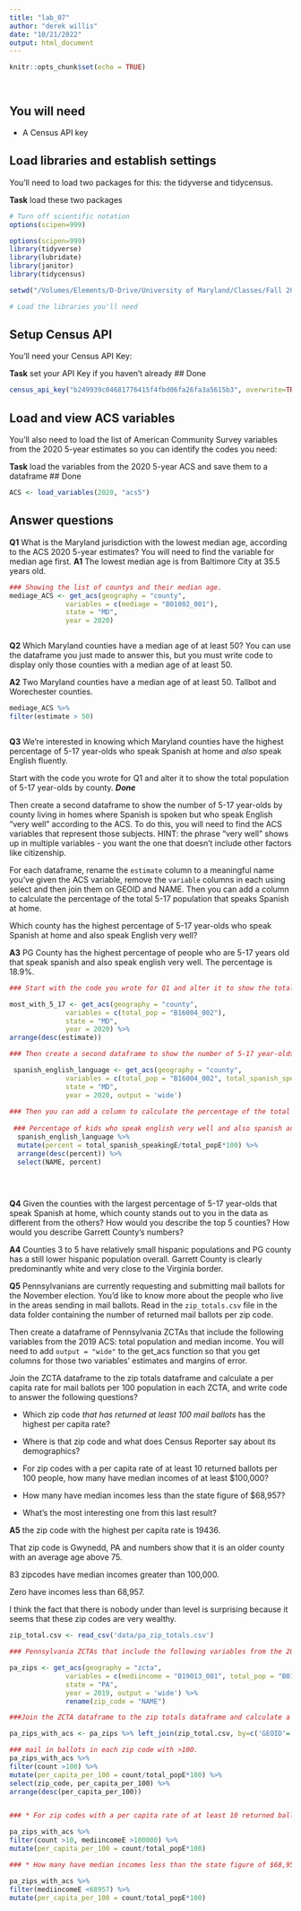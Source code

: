 ```yaml
---
title: "lab_07"
author: "derek willis"
date: "10/21/2022"
output: html_document
---
```


```r
knitr::opts_chunk$set(echo = TRUE)




```

## You will need

* A Census API key

## Load libraries and establish settings

You'll need to load two packages for this: the tidyverse and tidycensus.

**Task** load these two packages

```r
# Turn off scientific notation
options(scipen=999)

options(scipen=999)
library(tidyverse)
library(lubridate)
library(janitor)
library(tidycensus)

setwd("/Volumes/Elements/D-Drive/University of Maryland/Classes/Fall 2022/Data Journalism/Github Repository/Data_Journalism_2022_Fall/labs/lab_07/")

# Load the libraries you'll need

```

## Setup Census API

You'll need your Census API Key:

**Task** set your API Key if you haven't already
## Done

```r
census_api_key("b249939c04681776415f4fbd06fa26fa3a5615b3", overwrite=TRUE)
```

## Load and view ACS variables

You'll also need to load the list of American Community Survey variables from the 2020 5-year estimates so you can identify the codes you need:

**Task** load the variables from the 2020 5-year ACS and save them to a dataframe
## Done
```r

ACS <- load_variables(2020, "acs5")


```

## Answer questions

**Q1** What is the Maryland jurisdiction with the lowest median age, according to the ACS 2020 5-year estimates? You will need to find the variable for median age first.
**A1** The lowest median age is from Baltimore City at 35.5 years old. 

```r

### Showing the list of countys and their median age.
mediage_ACS <- get_acs(geography = "county",
              variables = c(mediage = "B01002_001"),
              state = "MD",
              year = 2020)



```

**Q2** Which Maryland counties have a median age of at least 50? You can use the dataframe you just made to answer this, but you must write code to display only those counties with a median age of at least 50.

**A2** Two Maryland counties have a median age of at least 50. Tallbot and Worechester counties. 

```r

mediage_ACS %>% 
filter(estimate > 50)



```

**Q3** We're interested in knowing which Maryland counties have the highest percentage of 5-17 year-olds who speak Spanish at home and *also* speak English fluently. 

Start with the code you wrote for Q1 and alter it to show the total population of 5-17 year-olds by county. ***Done*** 

Then create a second dataframe to show the number of 5-17 year-olds by county living in homes where Spanish is spoken but who speak English "very well" according to the ACS. 
To do this, you will need to find the ACS variables that represent those subjects. HINT: the phrase "very well" shows up in multiple variables - you want the one that doesn't include other factors like citizenship. 

For each dataframe, rename the `estimate` column to a meaningful name you've given the ACS variable, remove the `variable` columns in each using select and then join them on GEOID and NAME. Then you can add a column to calculate the percentage of the total 5-17 population that speaks Spanish at home.

Which county has the highest percentage of 5-17 year-olds who speak Spanish at home and also speak English very well?

**A3** PG County has the highest percentage of people who are 5-17 years old that speak spanish and also speak english very well. The percentage is 18.9%.

```r
### Start with the code you wrote for Q1 and alter it to show the total population of 5-17 year-olds by county. ###

most_with_5_17 <- get_acs(geography = "county",
              variables = c(total_pop = "B16004_002"),
              state = "MD",
              year = 2020) %>% 
arrange(desc(estimate))

### Then create a second dataframe to show the number of 5-17 year-olds by county living in homes where Spanish is spoken but who speak English "very well" according to the ACS ### 

 spanish_english_language <- get_acs(geography = "county",
              variables = c(total_pop = "B16004_002", total_spanish_speaking="B16004_005" ),
              state = "MD",
              year = 2020, output = 'wide')
        
### Then you can add a column to calculate the percentage of the total 5-17 population that speaks Spanish at home. ####
  
 ### Percentage of kids who speak english very well and also spanish and are between age 5-17.
  spanish_english_language %>% 
  mutate(percent = total_spanish_speakingE/total_popE*100) %>% 
  arrange(desc(percent)) %>% 
  select(NAME, percent)

 
 
```

**Q4** Given the counties with the largest percentage of 5-17 year-olds that speak Spanish at home, which county stands out to you in the data as different from the others? How would you describe the top 5 counties? How would you describe Garrett County's numbers?

**A4** Counties 3 to 5 have relatively small hispanic populations and PG county has a still lower hispanic population overall. Garrett County is clearly predominantly white and very close to the Virginia border. 


**Q5** Pennsylvanians are currently requesting and submitting mail ballots for the November election. You'd like to know more about the people who live in the areas sending in mail ballots. Read in the `zip_totals.csv` file in the data folder containing the number of returned mail ballots per zip code. 

Then create a dataframe of Pennsylvania ZCTAs that include the following variables from the 2019 ACS: total population and median income. You will need to add `output = "wide"` to the get_acs function so that you get columns for those two variables' estimates and margins of error.

Join the ZCTA dataframe to the zip totals dataframe and calculate a per capita rate for mail ballots per 100 population in each ZCTA, and write code to answer the following questions?

* Which zip code *that has returned at least 100 mail ballots* has the highest per capita rate? 
* Where is that zip code and what does Census Reporter say about its demographics? 
* For zip codes with a per capita rate of at least 10 returned ballots per 100 people, how many have median incomes of at least $100,000? 

* How many have median incomes less than the state figure of $68,957? 

* What's the most interesting one from this last result?


**A5** the zip code with the highest per capita rate is 19436.

That zip code is Gwynedd, PA and numbers show that it is an older county with an average age above 75.

83 zipcodes have median incomes greater than 100,000. 

Zero have incomes less than 68,957.

I think the fact that there is nobody under than level is surprising because it seems that these zip codes are very wealthy. 

```r

zip_total.csv <- read_csv('data/pa_zip_totals.csv')

### Pennsylvania ZCTAs that include the following variables from the 2019 ACS: total population,  median income.###

pa_zips <- get_acs(geography = "zcta",
              variables = c(mediincome = "B19013_001", total_pop = "B01003_001"),
              state = "PA",
              year = 2019, output = 'wide') %>% 
              rename(zip_code = "NAME")

###Join the ZCTA dataframe to the zip totals dataframe and calculate a per capita rate for mail ballots per 100 population in each ZCTA,### 

pa_zips_with_acs <- pa_zips %>% left_join(zip_total.csv, by=c('GEOID'='zip'))

### mail in ballots in each zip code with >100.
pa_zips_with_acs %>% 
filter(count >100) %>% 
mutate(per_capita_per_100 = count/total_popE*100) %>% 
select(zip_code, per_capita_per_100) %>% 
arrange(desc(per_capita_per_100))


### * For zip codes with a per capita rate of at least 10 returned ballots per 100 people, how many have median incomes of at least $100,000? 

pa_zips_with_acs %>% 
filter(count >10, mediincomeE >100000) %>% 
mutate(per_capita_per_100 = count/total_popE*100)

### * How many have median incomes less than the state figure of $68,957? 

pa_zips_with_acs %>% 
filter(mediincomeE <68957) %>% 
mutate(per_capita_per_100 = count/total_popE*100)


```

